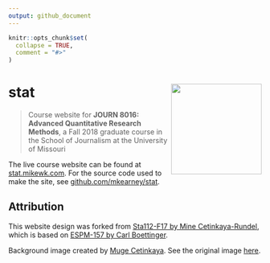 ```yaml
---
output: github_document
---
```


<!-- README.md is generated from README.Rmd. Please edit that file -->

```r
knitr::opts_chunk$set(
  collapse = TRUE,
  comment = "#>"
)
```
# stat <img src="static/favicon.png" width="180px" align="right" />

> Course website for **JOURN 8016: Advanced Quantitative Research Methods**, a Fall 2018 graduate course in the School of Journalism at the University of Missouri

The live course website can be found at [stat.mikewk.com](https://stat.mikewk.com). For the source code used to make the site, see [github.com/mkearney/stat](https://github.com/mkearney/stat/).

## Attribution

This website design was forked from [Sta112-F17 by Mine Cetinkaya-Rundel](https://github.com/Sta112-F17/website/commits?author=mine-cetinkaya-rundel), which is based on [ESPM-157 by Carl Boettinger](https://espm-157.carlboettiger.info/).

Background image created by [Muge Cetinkaya](https://dribbble.com/muuuuge). See the original image [here](http://www2.stat.duke.edu/courses/Spring18/Sta199/img/mugesketch.png).

